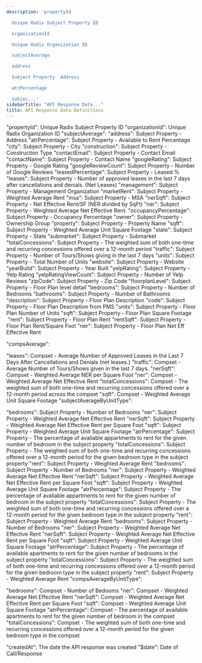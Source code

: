 ```yaml
---
description: 'propertyId

  Unique Radix Subject Property ID

  organizationId

  Unique Radix Organization ID

  subjectAverage

  address

  Subject Property  Address

  atrPercentage

  Subjec...'
sidebarTitle: "API Response Data..."
title: API Response Data Definitions
---
```


"propertyId":
Unique Radix Subject Property ID
"organizationId":
Unique Radix Organization ID
"subjectAverage":
"address":
Subject Property - Address
"atrPercentage":
Subject Property - Available to Rent Percentage
"city":
Subject Property - City
"construction":
Subject Property - Construction Type
"contactEmail":
Subject Property - Contact Email
"contactName":
Subject Property - Contact Name
"googleRating":
Subject Property - Google Rating
"googleReviewCount":
Subject Property - Number of Google Reviews
"leasedPercentage":
Subject Property - Leased %
"leases":
Subject Property - Number of approved leases in the last 7 days after cancellations and denials. (Net Leases)
"management":
Subject Property - Management Organization
"marketRent":
Subject Property - Weighted Average Rent
"msa":
Subject Property - MSA
"nerSqft":
Subject Property - Net Effective Rent/SF (NER divided by SqFt)
"ner":
Subject Property - Weighted Average Net Effective Rent.
"occupancyPercentage":
Subject Property - Occupancy Percentage
"owner":
Subject Property - Ownership Group
"property":
Subject Property - Property Name
"sqft":
Subject Property - Weighted Average Unit Square Footage
"state":
Subject Property - State
"submarket":
Subject Property - Submarket
"totalConcessions":
Subject Property - The weighted sum of both one-time and recurring concessions offered over a 12-month period
"traffic":
Subject Property - Number of Tours/Shows giving in the last 7 days
"units":
Subject Property - Total Number of Units
"website":
Subject Property - Website
"yearBuild":
Subject Property - Year Built
"yelpRating":
Subject Property - Yelp Rating
"yelpRatingViewCount":
Subject Property - Number of Yelp Reviews
"zipCode":
Subject Property - Zip Code
"floorplanLevel":
Subject Property - Floor Plan level detail
"bedrooms":
Subject Property - Number of Bedrooms
"bathrooms":
Subject Property - Number of Bathrooms
"description":
Subject Property - Floor Plan Description
"code":
Subject Property - Floor Plan Description from PMS
"units":
Subject Property - Floor Plan Number of Units
"sqft":
Subject Property - Floor Plan Square Footage
 "rent":
Subject Property - Floor Plan Rent
"rentSqft":
Subject Property - Floor Plan Rent/Square Foot
"ner":
Subject Property - Floor Plan Net Eff Effective Rent


"compsAverage":

"leases":
Compset - Average Number of Approved Leases in the Last 7 Days After Cancellations and Denials (net leases.)
"traffic":
Compset - Average Number of Tours/Shows given in the last 7 days.
"nerSqft":
Compset - Weighted Average NER per Square Foot
"ner":
Compset - Weighted Average Net Effective Rent
"totalConcessions":
Compset - The weighted sum of both one-time and recurring concessions offered over a 12-month period across the compset
"sqft":
Compset - Weighted Average Unit Square Footage
"subjectAverageByUnitType":

"bedrooms":
Subject Property - Number of Bedrooms
"ner":
Subject Property - Weighted Average Net Effective Rent
"nerSqft":
Subject Property - Weighted Average Net Effective Rent per Square Foot
"sqft":
Subject Property - Weighted Average Unit Square Footage
"atrPercentage":
Subject Property - The percentage of avaliable appartments to rent for the given number of bedroom in the subject property
"totalConcessions":
Subject Property - The weighted sum of both one-time and recurring concessions offered over a 12-month period for the given bedroom type in the subject property
"rent":
Subject Property - Weighted Average Rent
"bedrooms":
Subject Property - Number of Bedrooms
"ner":
Subject Property - Weighted Average Net Effective Rent
"nerSqft":
Subject Property - Weighted Average Net Effective Rent per Square Foot
"sqft":
Subject Property - Weighted Average Unit Square Footage
"atrPercentage":
Subject Property - The percentage of avaliable appartments to rent for the given number of bedroom in the subject property
"totalConcessions":
Subject Property - The weighted sum of both one-time and recurring concessions offered over a 12-month period for the given bedroom type in the subject property
"rent":
Subject Property - Weighted Average Rent
"bedrooms":
Subject Property - Number of Bedrooms
"ner":
Subject Property - Weighted Average Net Effective Rent
"nerSqft":
Subject Property - Weighted Average Net Effective Rent per Square Foot
"sqft":
Subject Property - Weighted Average Unit Square Footage
"atrPercentage":
Subject Property - The percentage of available apartments to rent for the given number of bedrooms in the subject property
"totalConcessions":
Subject Property - The weighted sum of both one-time and recurring concessions offered over a 12-month period for the given bedroom type in the subject property
"rent":
Subject Property - Weighted Average Rent
"compsAverageByUnitType":

"bedrooms":
Compset - Number of Bedooms
"ner":
Compset - Weighted Average Net Effective Rent
"nerSqft":
Compset - Weighted Average Net Effective Rent per Square Foot
"sqft":
Compset - Weighted Average Unit Square Footage
"atrPercentage":
Compset - The percentage of available apartments to rent for the given number of bedroom in the compset
"totalConcessions":
Compset - The weighted sum of both one-time and recurring concessions offered over a 12-month period for the given bedroom type in the compset

"createdAt":
The date the API response was created
"$date":
Date of Call/Response